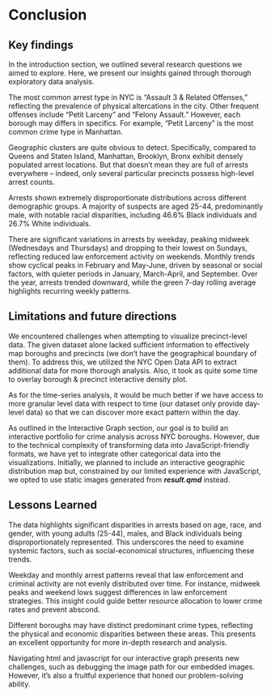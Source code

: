 # Conclusion

## **Key findings**

In the introduction section, we outlined several research questions we aimed to explore. Here, we present our insights gained through thorough exploratory data analysis.

The most common arrest type in NYC is "Assault 3 & Related Offenses," reflecting the prevalence of physical altercations in the city. Other frequent offenses include "Petit Larceny" and "Felony Assault." However, each borough may differs in specifics. For example, "Petit Larceny" is the most common crime type in Manhattan.

Geographic clusters are quite obvious to detect. Specifically, compared to Queens and Staten Island, Manhattan, Brooklyn, Bronx exhibit densely populated arrest locations. But that doesn't mean they are full of arrests everywhere – indeed, only several particular precincts possess high-level arrest counts.

Arrests shown extremely disproportionate distributions across different demographic groups. A majority of suspects are aged 25-44, predominantly male, with notable racial disparities, including 46.6% Black individuals and 26.7% White individuals.

There are significant variations in arrests by weekday, peaking midweek (Wednesdays and Thursdays) and dropping to their lowest on Sundays, reflecting reduced law enforcement activity on weekends. Monthly trends show cyclical peaks in February and May-June, driven by seasonal or social factors, with quieter periods in January, March-April, and September. Over the year, arrests trended downward, while the green 7-day rolling average highlights recurring weekly patterns.

## **Limitations and future directions**

We encountered challenges when attempting to visualize precinct-level data. The given dataset alone lacked sufficient information to effectively map boroughs and precincts (we don't have the geographical boundary of them). To address this, we utilized the NYC Open Data API to extract additional data for more thorough analysis. Also, it took as quite some time to overlay borough & precinct interactive density plot.

As for the time-series analysis, it would be much better if we have access to more granular level data with respect to time (our dataset only provide day-level data) so that we can discover more exact pattern within the day.

As outlined in the Interactive Graph section, our goal is to build an interactive portfolio for crime analysis across NYC boroughs. However, due to the technical complexity of transforming data into JavaScript-friendly formats, we have yet to integrate other categorical data into the visualizations. Initially, we planned to include an interactive geographic distribution map but, constrained by our limited experience with JavaScript, we opted to use static images generated from ***result.qmd*** instead.

## **Lessons Learned**

The data highlights significant disparities in arrests based on age, race, and gender, with young adults (25-44), males, and Black individuals being disproportionately represented. This underscores the need to examine systemic factors, such as social-economical structures, influencing these trends.

Weekday and monthly arrest patterns reveal that law enforcement and criminal activity are not evenly distributed over time. For instance, midweek peaks and weekend lows suggest differences in law enforcement strategies. This insight could guide better resource allocation to lower crime rates and prevent abscond.

Different boroughs may have distinct predominant crime types, reflecting the physical and economic disparities between these areas. This presents an excellent opportunity for more in-depth research and analysis.

Navigating html and javascript for our interactive graph presents new challenges, such as debugging the image path for our embedded images. However, it's also a fruitful experience that honed our problem-solving ability.
